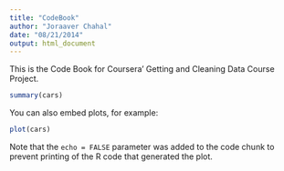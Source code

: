 ```yaml
---
title: "CodeBook"
author: "Joraaver Chahal"
date: "08/21/2014"
output: html_document
---
```


This is the Code Book for Coursera' Getting and Cleaning Data Course Project.
```r
summary(cars)
```

You can also embed plots, for example:

```r
plot(cars)
```

Note that the `echo = FALSE` parameter was added to the code chunk to prevent printing of the R code that generated the plot.
